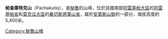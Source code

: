 {{Coord|16|27|18|S|71|2|47|W|display=title}}

'''帕查庫特克山'''（Pachakutiq），是[[秘魯|秘魯]]的山峰，位於該國南部[[阿雷基帕大區|阿雷基帕大區]]的[[阿雷基帕省|阿雷基帕省]]和[[莫克瓜大區|莫克瓜大區]]的[[桑切斯將軍山省|桑切斯將軍山省]]，屬於[[安第斯山脈|安第斯山脈]]的一部分，海拔高度約5,400米。

{{Peru-geo-stub}}
[[Category:秘魯山峰|Category:秘魯山峰]]